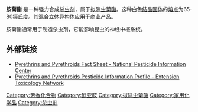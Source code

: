 {{Chembox
|   Name = 胺菊酯
|   ImageFile = Tetramethrin-stereoisomers-2D-skeletal.png
<!-- | ImageSize = 300px -->
|   ImageName = Tetramethrin
|   IUPACName =<small>(1,3-dioxo-4,5,6,7-tetrahydroisoindol-2-yl)<br>methyl-2,2-dimethyl-3-(2-methylprop-1-enyl)<br>cyclopropane-1-carboxylate</small>
| Section1 = {{Chembox Identifiers
| CASNo = 7696-12-0
| CASNo_Ref = {{cascite|correct|CAS}}
|    InChI  =  <small>InChI=1/C19H25NO4/c1-11(2)9-14-15<br>(19(14,3)4)18(23)24-10-20-16(21)12-7-5-6-8-13<br>(12)17(20)22/h9,14-15H,5-8,10H2,1-4H3</small>
|    SMILES  =  CC(=CC1C(C1(C)C)C(=O)<br>OCN2C(=O)C3=C(C2=O)CCCC3)C
|  ChemSpiderID_Ref  = {{chemspidercite|correct|chemspider}}|  ChemSpiderID  =  75773
|  PubChem  =  83975
|  EINECS  =  214-619-0
|  RTECS  =  GZ1730000
|  KEGG_Ref  = {{keggcite|correct|kegg}}|  KEGG  =  D07368
|  UNII_Ref  = {{fdacite|correct|FDA}}|  UNII  =  Z72930Q46K
|  InChIKey  =  CXBMCYHAMVGWJQ-UHFFFAOYAA
|  StdInChI_Ref  = {{stdinchicite|correct|chemspider}}|  StdInChI  =  1S/C19H25NO4/c1-11(2)9-14-15(19(14,3)4)18(23)24-10-20-16(21)12-7-5-6-8-13(12)17(20)22/h9,14-15H,5-8,10H2,1-4H3
|  StdInChIKey_Ref  = {{stdinchicite|correct|chemspider}}|  StdInChIKey  =  CXBMCYHAMVGWJQ-UHFFFAOYSA-N
|  ChEBI_Ref  = {{ebicite|correct|EBI}}|  ChEBI  =  39397
}}
| Section2 = {{Chembox Properties
|   Formula = C<sub>19</sub>H<sub>25</sub>NO<sub>4</sub>
|   MolarMass = 331.406
|   Density = 
|   MeltingPt = 65-80 ℃
|   BoilingPt = }}
}}

'''胺菊酯''' 是一种强力合成[[杀虫剂|杀虫剂]]，属于[[拟除虫菊酯|拟除虫菊酯]]。这种白色[[结晶|结晶]][[固体|固体]]的[[熔点|熔点]]为65-80摄氏度。其混合[[立体异构体|立体异构体]]应用于商业产品。

胺菊酯通常用于制造杀虫剂，它能影响昆虫的神经中枢系统。

==外部链接==
*[http://npic.orst.edu/factsheets/pyrethrins.pdf Pyrethrins and Pyrethroids Fact Sheet - National Pesticide Information Center]
*[http://extoxnet.orst.edu/pips/pyrethri.htm Pyrethrins and Pyrethroids Pesticide Information Profile - Extension Toxicology Network]

{{杀虫剂}}

[[Category:芳香化合物|Category:芳香化合物]]
[[Category:酰亚胺|Category:酰亚胺]]
[[Category:拟除虫菊酯|Category:拟除虫菊酯]]
[[Category:家用化学品|Category:家用化学品]]
[[Category:杀虫剂|Category:杀虫剂]]


{{Organic-compound-stub}}